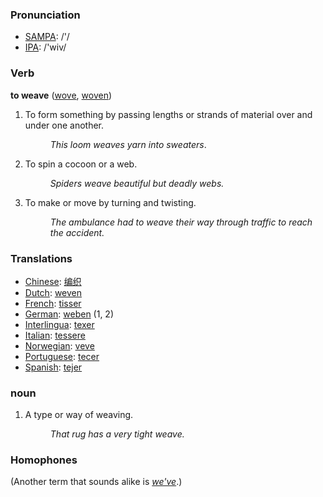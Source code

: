 === Pronunciation ===
*[[w:SAMPA|SAMPA]]: /'/
*[[w:IPA|IPA]]: /'wiv/

=== Verb ===

'''to weave''' ([[wove]], [[woven]])

#To form something by passing lengths or strands of material over and under one another. 
#:''This loom weaves yarn into sweaters''. 
#To spin a cocoon or a web. 
#:''Spiders weave beautiful but deadly webs.'' 
#To make or move by turning and twisting. 
#:''The ambulance had to weave their way through traffic to reach the accident.'' 

=== Translations ===
*[[Chinese]]: [[编织]]
*[[Dutch]]: [[weven]]
*[[French]]: [[tisser]]
*[[German]]: [[weben]] (1, 2)
*[[Interlingua]]: [[texer]]
*[[Italian]]: [[tessere]]
*[[Norwegian]]: [[veve]]
*[[Portuguese]]: [[tecer]]
*[[Spanish]]: [[tejer]]

=== noun ===
#­A type or way of weaving. 
#:''That rug has a very tight weave.'' 

=== Homophones ===
(Another term that sounds alike is ''[[weve|we've]]''.)